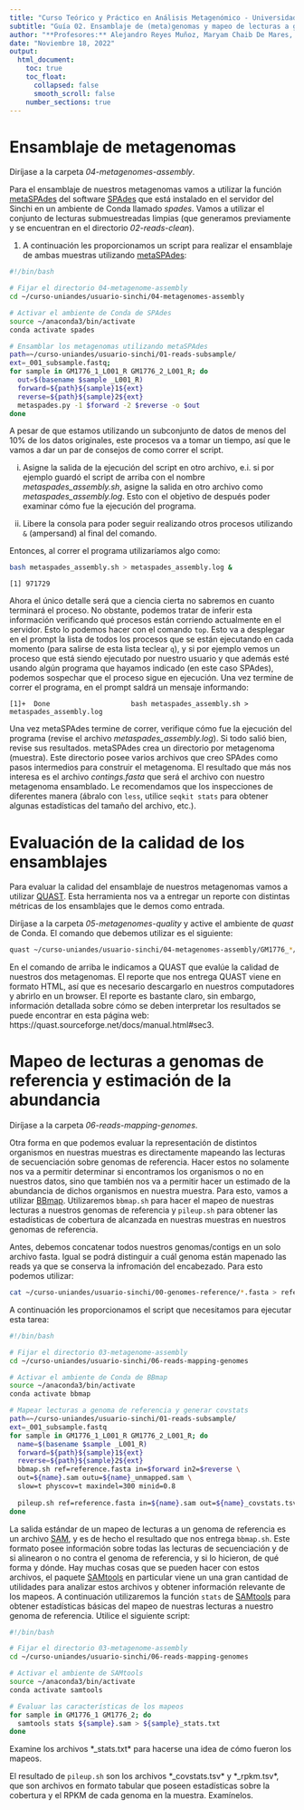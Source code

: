 ```yaml
---
title: "Curso Teórico y Práctico en Análisis Metagenómico - Universidad de los Andes"
subtitle: "Guía 02. Ensamblaje de (meta)genomas y mapeo de lecturas a genomas de referencia"
author: "**Profesores:** Alejandro Reyes Muñoz, Maryam Chaib De Mares, Alejandro Castellanos Sánchez"
date: "Noviembre 18, 2022"
output: 
  html_document:
    toc: true
    toc_float:
      collapsed: false
      smooth_scroll: false
    number_sections: true
---
```


# Ensamblaje de metagenomas

Diríjase a la carpeta *04-metagenomes-assembly*.

Para el ensamblaje de nuestros metagenomas vamos a utilizar la función [metaSPAdes](https://cab.spbu.ru/software/meta-spades/) del software [SPAdes](https://github.com/ablab/spades) que está instalado en el servidor del Sinchi en un ambiente de Conda llamado _spades_. Vamos a utilizar el conjunto de lecturas submuestreadas limpias (que generamos previamente y se encuentran en el directorio *02-reads-clean*). 

1. A continuación les proporcionamos un script para realizar el ensamblaje de ambas muestras utilizando [metaSPAdes](https://github.com/ablab/spades#meta):

```bash
#!/bin/bash

# Fijar el directorio 04-metagenome-assembly
cd ~/curso-uniandes/usuario-sinchi/04-metagenomes-assembly

# Activar el ambiente de Conda de SPAdes
source ~/anaconda3/bin/activate
conda activate spades

# Ensamblar los metagenomas utilizando metaSPAdes
path=~/curso-uniandes/usuario-sinchi/01-reads-subsample/
ext=_001_subsample.fastq;
for sample in GM1776_1_L001_R GM1776_2_L001_R; do
  out=$(basename $sample _L001_R)
  forward=${path}${sample}1${ext}
  reverse=${path}${sample}2${ext}
  metaspades.py -1 $forward -2 $reverse -o $out
done
```

A pesar de que estamos utilizando un subconjunto de datos de menos del 10% de los datos originales, este procesos va a tomar un tiempo, así que le vamos a dar un par de consejos de como correr el script.

i. Asigne la salida de la ejecución del script en otro archivo, e.i. si por ejemplo guardó el script de arriba con el nombre *metaspades_assembly.sh*, asigne la salida en otro archivo como *metaspades_assembly.log*. Esto con el objetivo de después poder examinar cómo fue la ejecución del programa.

ii. Libere la consola para poder seguir realizando otros procesos utilizando `&` (ampersand) al final del comando.

Entonces, al correr el programa utilizaríamos algo como:
```bash
bash metaspades_assembly.sh > metaspades_assembly.log &
```
```
[1] 971729
```

Ahora el único detalle será que a ciencia cierta no sabremos en cuanto terminará el proceso. No obstante, podemos tratar de inferir esta información verificando qué procesos están corriendo actualmente en el servidor. Esto lo podemos hacer con el comando `top`. Esto va a desplegar en el prompt la lista de todos los procesos que se están ejecutando en cada momento (para salirse de esta lista teclear `q`), y si por ejemplo vemos un proceso que está siendo ejecutado por nuestro usuario y que además esté usando algún programa que hayamos indicado (en este caso SPAdes), podemos sospechar que el proceso sigue en ejecución. Una vez termine de correr el programa, en el prompt saldrá un mensaje informando:

```
[1]+  Done                    bash metaspades_assembly.sh > metaspades_assembly.log
```

Una vez metaSPAdes termine de correr, verifique cómo fue la ejecución del programa (revise el archivo *metaspades_assembly.log*). Si todo salió bien, revise sus resultados. metaSPAdes crea un directorio por metagenoma (muestra). Este directorio posee varios archivos que creo SPAdes como pasos intermedios para construir el metagenoma. El resultado que más nos interesa es el archivo *contings.fasta* que será el archivo con nuestro metagenoma ensamblado. Le recomendamos que los inspecciones de diferentes manera (ábralo con `less`, utilice `seqkit stats` para obtener algunas estadísticas del tamaño del archivo, etc.).

# Evaluación de la calidad de los ensamblajes

Para evaluar la calidad del ensamblaje de nuestros metagenomas vamos a utilizar [QUAST](https://quast.sourceforge.net/).  Esta herramienta nos va a entregar un reporte con distintas métricas de los ensamblajes que le demos como entrada.

Diríjase a la carpeta *05-metagenomes-quality* y active el ambiente de _quast_ de Conda. El comando que debemos utilizar es el siguiente:

```bash
quast ~/curso-uniandes/usuario-sinchi/04-metagenomes-assembly/GM1776_*/contigs.fasta > metagenomes_quality.log &
```

En el comando de arriba le indicamos a QUAST que evalúe la calidad de nuestros dos metagenomas. El reporte que nos entrega QUAST viene en formato HTML, así que es necesario descargarlo en nuestros computadores y abrirlo en un browser. El reporte es bastante claro, sin embargo, información detallada sobre cómo se deben interpretar los resultados se puede encontrar en esta página web: https://quast.sourceforge.net/docs/manual.html#sec3.

# Mapeo de lecturas a genomas de referencia y estimación de la abundancia
Diríjase a la carpeta *06-reads-mapping-genomes*.

Otra forma en que podemos evaluar la representación de distintos organismos en nuestras muestras es directamente mapeando las lecturas de secuenciación sobre genomas de referencia. Hacer estos no solamente nos va a permitir determinar si encontramos los organismos o no en nuestros datos, sino que también nos va a permitir hacer un estimado de la abundancia de dichos organismos en nuestra muestra. Para esto, vamos a utilizar [BBmap](https://jgi.doe.gov/data-and-tools/software-tools/bbtools/bb-tools-user-guide/bbmap-guide/). Utilizaremos `bbmap.sh` para hacer el mapeo de nuestras lecturas a nuestros genomas de referencia y `pileup.sh` para obtener las estadísticas de cobertura de alcanzada en nuestras muestras en nuestros genomas de referencia. 

Antes, debemos concatenar todos nuestros genomas/contigs en un solo archivo fasta. Igual se podrá distinguir a cuál genoma están mapenado las reads ya que se conserva la infromación del encabezado. Para esto podemos utilizar:

```bash
cat ~/curso-uniandes/usuario-sinchi/00-genomes-reference/*.fasta > reference.fasta
```

A continuación les proporcionamos el script que necesitamos para ejecutar esta tarea:

```bash
#!/bin/bash

# Fijar el directorio 03-metagenome-assembly
cd ~/curso-uniandes/usuario-sinchi/06-reads-mapping-genomes

# Activar el ambiente de Conda de BBmap
source ~/anaconda3/bin/activate
conda activate bbmap

# Mapear lecturas a genoma de referencia y generar covstats
path=~/curso-uniandes/usuario-sinchi/01-reads-subsample/
ext=_001_subsample.fastq
for sample in GM1776_1_L001_R GM1776_2_L001_R; do
  name=$(basename $sample _L001_R)
  forward=${path}${sample}1${ext}
  reverse=${path}${sample}2${ext}
  bbmap.sh ref=reference.fasta in=$forward in2=$reverse \
  out=${name}.sam outu=${name}_unmapped.sam \
  slow=t physcov=t maxindel=300 minid=0.8
    
  pileup.sh ref=reference.fasta in=${name}.sam out=${name}_covstats.tsv rpkm=${name}_rpkm.tsv
done
```

La salida estándar de un mapeo de lecturas a un genoma de referencia es un archivo [SAM](https://samtools.github.io/hts-specs/SAMv1.pdf), y es de hecho el resultado que nos entrega `bbmap.sh`. Este formato posee información sobre todas las lecturas de secuenciación y de si alinearon o no contra el genoma de referencia, y si lo hicieron, de qué forma y dónde. Hay muchas cosas que se pueden hacer con estos archivos, el paquete [SAMtools](https://www.htslib.org/doc/samtools.html) en particular viene un una gran cantidad de utilidades para analizar estos archivos y obtener información relevante de los mapeos. A continuación utilizaremos la función `stats` de [SAMtools](https://www.htslib.org/doc/samtools.html) para obtener estadísticas básicas del mapeo de nuestras lecturas a nuestro genoma de referencia. Utilice el siguiente script:

```bash
#!/bin/bash

# Fijar el directorio 03-metagenome-assembly
cd ~/curso-uniandes/usuario-sinchi/06-reads-mapping-genomes

# Activar el ambiente de SAMtools
source ~/anaconda3/bin/activate
conda activate samtools

# Evaluar las características de los mapeos
for sample in GM1776_1 GM1776_2; do
  samtools stats ${sample}.sam > ${sample}_stats.txt
done
```

Examine los archivos *_stats.txt* para hacerse una idea de cómo fueron los mapeos.

El resultado de `pileup.sh` son los archivos *_covstats.tsv* y *_rpkm.tsv*, que son archivos en formato tabular que poseen estadísticas sobre la cobertura y el RPKM de cada genoma en la muestra. Examínelos.